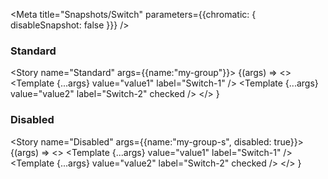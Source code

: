 

<Meta
  title="Snapshots/Switch"
  parameters={{chromatic: { disableSnapshot: false }}}
/>

### Standard

<Story name="Standard" args={{name:"my-group"}}>
  {(args) => 
    <>
      <Template {...args} value="value1" label="Switch-1" />
      <Template {...args} value="value2" label="Switch-2" checked />
    </>
  }
</Story>

### Disabled

<Story name="Disabled" args={{name:"my-group-s", disabled: true}}>
  {(args) => 
    <>
      <Template {...args} value="value1" label="Switch-1" />
      <Template {...args} value="value2" label="Switch-2" checked />
    </>
  }
</Story>